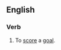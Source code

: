 ==English==

===Verb===
{{en-verb|inf=[[hit]] [[the]] [[net]]|hits the net|hitting the net|hit the net|hit the net}}

# {{football}} To [[score]] a [[goal]].